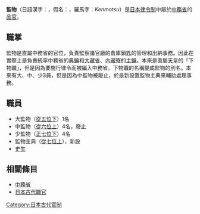 '''監物'''（日語漢字：{{lang|ja|監物}}，假名：{{lang|ja|けんもつ}}，羅馬字：''Kenmotsu''）是[[日本|日本]][[律令制|律令制]]中屬於[[中務省|中務省]]的[[品官|品官]]。

== 職掌 ==
監物是直屬中務省的官位，負責監察諸官廳的倉庫鎖匙的管理和出納事務。因此在實際上是負責統率中務省的[[典鑰|典鑰]]和[[大藏省|大藏省]]、[[內藏寮|內藏寮]]的[[主鑰|主鑰]]。本來是直屬[[天皇|天皇]]的「下物職」，但是因為要施行律令而被編入中務省。下物職的名稱變成監物的別名。本來有大、中、少3員，但是因為中監物被廢止，於是新設置監物主典來輔助處理事務。

== 職員 ==
*大監物（[[從五位下|從五位下]]）1名
*中監物（[[從六位上|從六位上]]）4名，廢止
*少監物（[[正七位下|正七位下]]）4名
*監物主典（[[從七位上|從七位上]]），新設
*[[史生|史生]]

== 相關條目 ==
*[[中務省|中務省]]
*[[日本古代職官|日本古代職官]]

[[Category:日本古代官制|Category:日本古代官制]]